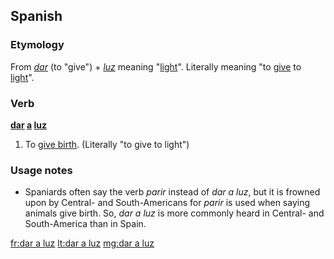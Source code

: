 ==Spanish==
===Etymology===
From ''[[dar#Spanish|dar]]'' (to "give") + ''[[luz]]'' meaning "[[light]]". Literally meaning "to [[give]] to [[light]]".
===Verb===
'''[[dar#Spanish|dar]] [[a#Spanish|a]] [[luz#Spanish|luz]]'''

# {{idiomatic|lang=es}} To [[give birth]]. (Literally "to give to light")

===Usage notes===
*Spaniards often say the verb ''parir'' instead of ''dar a luz'', but it is frowned upon by Central- and South-Americans for ''parir'' is used when saying animals give birth.  So, ''dar a luz'' is more commonly heard in Central- and South-America than in Spain.

[[fr:dar a luz]]
[[lt:dar a luz]]
[[mg:dar a luz]]
